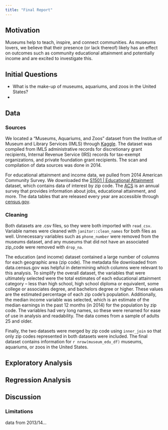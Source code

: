 ```yaml
---
title: "Final Report"
---
```


## Motivation

Museums help to teach, inspire, and connect communities. As museums lovers, we believe that their presence (or lack thereof) likely has an effect on outcomes such as community educational attainment and potentially income and are excited to investigate this.

## Initial Questions

* What is the make-up of museums, aquariums, and zoos in the United States?
* 

## Data

### Sources

We located a "Museums, Aquariums, and Zoos" dataset from the Institue of Museum and Library Services (IMLS) through [Kaggle](https://www.kaggle.com/datasets/imls/museum-directory). The dataset was compiled from IMLS administrative records for discretionary grant recipients, Internal Revenue Service (IRS) records for tax-exempt organizations, and private foundation grant recipients. The scan and compilation of data sources was done in 2014.

For educational attainment and income data, we pulled from 2014 American Community Survey. We downloaded the [S1501 | Educational Attainment](https://data.census.gov/table?q=education&t=Educational%20Attainment&g=010XX00US$8600000) dataset, which contains data of interest by zip code. The [ACS](https://www.census.gov/programs-surveys/acs/about.html) is an annual survey that provides information about jobs, educational attainment, and more. The data tables that are released every year are accessible through [census.gov](census.gov). 

### Cleaning

Both datasets are .csv files, so they were both imported with `read_csv`. Variable names were cleaned with `janitor::clean_names` for both files as well. Unnecessary variables such as `phone_number` were removed from the museums dataset, and any museums that did not have an associated zip_code were removed with `drop_na`. 

The education (and income) dataset contained a large number of columns for each geographic area (zip code). The metadata file downloaded from data.census.gov was helpful in determining which columns were relevant to this analysis. To simplify the overall dataset, the variables that were ultimately selected were the total estimates of each educational attainment category -- less than high school, high school diploma or equivalent, some college or associates degree, and bachelors degree or higher. These values are the estimated percentage of each zip code's population. Additionally, the median income variable was selected, which is an estimate of the median earnings in the past 12 months (in 2014) for the population by zip code. The variables had very long names, so these were renamed for ease of use in analysis and readability. The data comes from a sample of adults 25 and older.

Finally, the two datasets were merged by zip code using `inner_join` so that only zip codes represented in both datasets were included. The final dataset contains information for `r nrow(museum_edu_df)` museums, aquariums, or zoos in the United States.

## Exploratory Analysis



## Regression Analysis



## Discussion



### Limitations

data from 2013/14...


